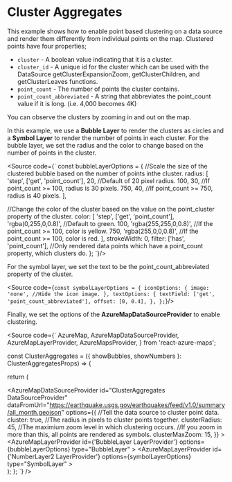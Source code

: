 

<Meta title="Data Visualization/Cluster Aggregates"/>

# Cluster Aggregates
This example shows how to enable point based clustering on a data source and render them differently from individual points on the map.
Clustered points have four properties;
- `cluster` - A boolean value indicating that it is a cluster.
- `cluster_id` - A unique id for the cluster which can be used with the DataSource getClusterExpansionZoom, getClusterChildren, and getClusterLeaves functions.
- `point_count` - The number of points the cluster contains.
- `point_count_abbreviated` - A string that abbreviates the point_count value if it is long. (i.e. 4,000 becomes 4K)

You can observe the clusters by zooming in and out on the map.

<ClusterAggregates showBubbles showNumbers/>

In this example, we use a **Bubble Layer** to render the clusters as circles and a **Symbol Layer** to render the number of points in each cluster.
For the bubble layer, we set the radius and the color to change based on the number of points in the cluster.

<Source code={`
const bubbleLayerOptions = {
  //Scale the size of the clustered bubble based on the number of points inthe cluster.
  radius: [
    'step',
    ['get', 'point_count'],
    20, //Default of 20 pixel radius.
    100,
    30, //If point_count >= 100, radius is 30 pixels.
    750,
    40, //If point_count >= 750, radius is 40 pixels.
  ],

  //Change the color of the cluster based on the value on the point_cluster property of the cluster.
  color: [
    'step',
    ['get', 'point_count'],
    'rgba(0,255,0,0.8)', //Default to green.
    100,
    'rgba(255,255,0,0.8)', //If the point_count >= 100, color is yellow.
    750,
    'rgba(255,0,0,0.8)', //If the point_count >= 100, color is red.
  ],
  strokeWidth: 0,
  filter: ['has', 'point_count'], //Only rendered data points which have a point_count property, which clusters do.
};
`}/>

For the symbol layer, we set the text to be the point_count_abbreviated property of the cluster.

<Source code={`
const symbolLayerOptions = {
  iconOptions: {
    image: 'none', //Hide the icon image.
  },
  textOptions: {
    textField: ['get', 'point_count_abbreviated'],
    offset: [0, 0.4],
  },
};
`}/>

Finally, we set the options of the **AzureMapDataSourceProvider** to enable clustering.

<Source code={`
  AzureMap,
  AzureMapDataSourceProvider,
  AzureMapLayerProvider,
  AzureMapsProvider,
} from 'react-azure-maps';

const ClusterAggregates = ({ showBubbles, showNumbers }: ClusterAggregatesProps) => {
  
  return (
      <AzureMapsProvider>
        <div className="defaultMap">
          <AzureMap options={your_option}>
            <AzureMapDataSourceProvider
              id="ClusterAggregates DataSourceProvider"
              dataFromUrl="https://earthquake.usgs.gov/earthquakes/feed/v1.0/summary/all_month.geojson"
              options={{
                //Tell the data source to cluster point data.
                cluster: true,
                //The radius in pixels to cluster points together.
                clusterRadius: 45,
                //The maximium zoom level in which clustering occurs.
                //If you zoom in more than this, all points are rendered as symbols.
                clusterMaxZoom: 15,
              }}
            >
                <AzureMapLayerProvider
                    id={'BubbleLayer LayerProvider'}
                    options={bubbleLayerOptions}
                    type="BubbleLayer"
                ></AzureMapLayerProvider>
                <AzureMapLayerProvider
                    id={'NumberLayer2 LayerProvider'}
                    options={symbolLayerOptions}
                    type="SymbolLayer"
                ></AzureMapLayerProvider>
            </AzureMapDataSourceProvider>
          </AzureMap>
        </div>
      </AzureMapsProvider>
  );
};
`} />